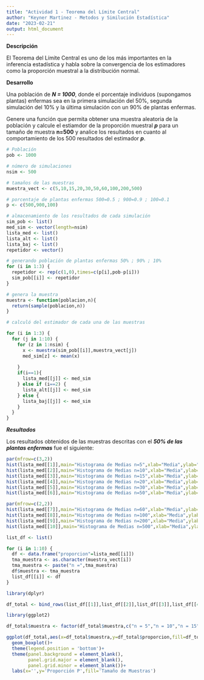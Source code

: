 ---
title: "Actividad 1 - Teorema del Límite Central"
author: "Keyner Martinez - Metodos y Similución Estadística"
date: "2023-02-21"
output: html_document
---


**Descripción**

El Teorema del Límite Central es uno de los más importantes en la inferencia estadística y habla sobre la convergencia de los estimadores como la proporción muestral a la distribución normal.

**Desarrollo**

Una población de ***N = 1000***, donde el porcentaje individuos (supongamos plantas) enfermas sea en la primera simulación del 50%, segunda simulación del 10% y la última simulación con un 90% de plantas enfermas.

Genere una función que permita obtener una muestra aleatoria de la población y calcule el estiamdor de la proporción muestral ***p*** para un tamaño de muestra **n=500** y analice los resultados en cuanto al comportamiento de los 500 resultados del estimador ***p***.

```{r}
# Población
pob <- 1000

# número de simulaciones
nsim <- 500

# tamaños de las muestras
muestra_vect <- c(5,10,15,20,30,50,60,100,200,500) 

# porcentaje de plantas enfermas 500=0.5 ; 900=0.9 ; 100=0.1
p <- c(500,900,100) 

# almacenamiento de los resultados de cada simulación
sim_pob <- list()
med_sim <- vector(length=nsim)
lista_med <- list()
lista_alt <- list()
lista_baj <- list()
repetidor <- vector()
```

```{r}
# generando población de plantas enfermas 50% ; 90% ; 10%
for (i in 1:3) {
  repetidor <- rep(c(1,0),times=c(p[i],pob-p[i]))
  sim_pob[[i]] <- repetidor
}
```

```{r}
# genera la muestra
muestra <- function(poblacion,n){
  return(sample(poblacion,n))
}

# calculó del estimador de cada una de las muestras

for (i in 1:3) {
  for (j in 1:10) {
    for (z in 1:nsim) {
      x <- muestra(sim_pob[[i]],muestra_vect[j])
      med_sim[z] <- mean(x)
      
    }
    if(i==1){
      lista_med[[j]] <- med_sim
    } else if (i==2) {
      lista_alt[[j]] <- med_sim
    } else {
      lista_baj[[j]] <- med_sim
    }
  }
}

```

***Resultados***

Los resultados obtenidos de las muestras descritas con el ***50% de las plantas enfermas*** fue el siguiente:

```{r}
par(mfrow=c(3,2))
hist(lista_med[[1]],main="Histograma de Medias n=5",xlab="Media",ylab="Frecuencia")
hist(lista_med[[2]],main="Histograma de Medias n=10",xlab="Media",ylab="Frecuencia")
hist(lista_med[[3]],main="Histograma de Medias n=15",xlab="Media",ylab="Frecuencia")
hist(lista_med[[4]],main="Histograma de Medias n=20",xlab="Media",ylab="Frecuencia")
hist(lista_med[[5]],main="Histograma de Medias n=30",xlab="Media",ylab="Frecuencia")
hist(lista_med[[6]],main="Histograma de Medias n=50",xlab="Media",ylab="Frecuencia")
```

```{r}
par(mfrow=c(2,2))
hist(lista_med[[7]],main="Histograma de Medias n=60",xlab="Media",ylab="Frecuencia")
hist(lista_med[[8]],main="Histograma de Medias n=100",xlab="Media",ylab="Frecuencia")
hist(lista_med[[9]],main="Histograma de Medias n=200",xlab="Media",ylab="Frecuencia")
hist(lista_med[[10]],main="Histograma de Medias n=500",xlab="Media",ylab="Frecuencia")
```

```{r}
list_df <- list()

for (i in 1:10) {
  df <- data.frame("proporcion"=lista_med[[i]])
  tma_muestra <- as.character(muestra_vect[i])
  tma_muestra <- paste("n =",tma_muestra)
  df$muestra <- tma_muestra
  list_df[[i]] <- df
}

library(dplyr)

df_total <- bind_rows(list_df[[1]],list_df[[2]],list_df[[3]],list_df[[4]],list_df[[5]],list_df[[6]],list_df[[7]],list_df[[8]],list_df[[9]],list_df[[10]])
```

```{r}
library(ggplot2)

df_total$muestra <- factor(df_total$muestra,c("n = 5","n = 10","n = 15","n = 20","n = 30","n = 50","n = 60","n = 100","n = 200","n = 500"))

ggplot(df_total,aes(x=df_total$muestra,y=df_total$proporcion,fill=df_total$muestra))+
  geom_boxplot()+
  theme(legend.position = 'bottom')+
  theme(panel.background = element_blank(),
        panel.grid.major = element_blank(),
        panel.grid.minor = element_blank())+
  labs(x='',y='Proporción P',fill='Tamaño de Muestras')
```


